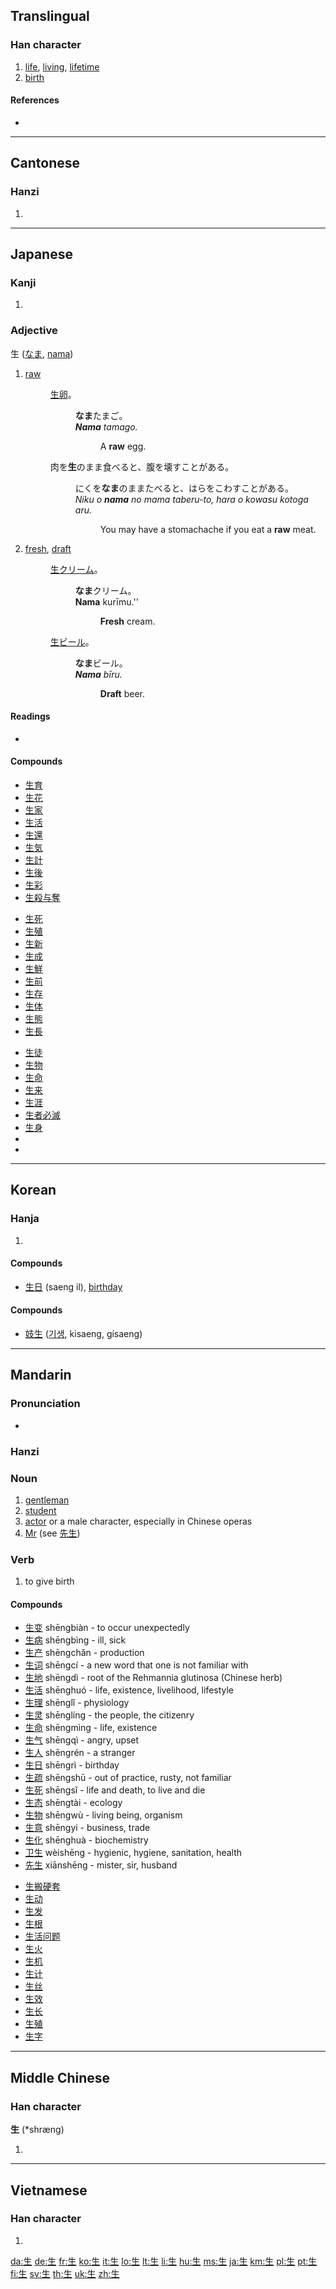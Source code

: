 {{also|主}}
==Translingual==
{{stroke order|strokes=5}}
{{stroke order|strokes=5|type=jbw}}

===Han character===
{{Han char|rn=100|rad=生|as=00|sn=5|four=2510<sub>0</sub>|canj=竹手一 (HQM)}}

# [[life]], [[living]], [[lifetime]]
# [[birth]]

====References====
* {{Han ref|kx=0754.260|dkj=21670|dj=1162.040|hdz=42575.010|uh=751F|ud=29983|bh=A5CD|bd=42445}}

----

==Cantonese==

===Hanzi===
{{yue-hanzi|jyut=saang1|y=saang1, sang1}}

# {{defn|Cantonese|sort=生00}}

----

==Japanese==

===Kanji===
{{ja-kanji|grade=1|rs=生00}}

# {{defn|Japanese}}

===Adjective===
生 ([[なま]], [[nama]])

# [[raw]]
#: [[生卵]]。
#:: '''なま'''たまご。
#:: '''''Nama''' tamago.''
#::: A '''raw''' egg.
#: 肉を'''生'''のまま食べると、腹を壊すことがある。
#:: にくを'''なま'''のままたべると、はらをこわすことがある。
#:: ''Niku o '''nama''' no mama taberu-to, hara o kowasu kotoga aru.''
#::: You may have a stomachache if you eat a '''raw''' meat.
# [[fresh]], [[draft]]
#: [[生クリーム]]。
#:: '''なま'''クリーム。
#:: '''Nama''' kurīmu.''
#::: '''Fresh''' cream.
#: [[生ビール]]。
#:: '''なま'''ビール。
#:: '''''Nama''' bīru.''
#::: '''Draft''' beer.

====Readings====
* {{ja-readings|kanon=[[せい]] ([[sei]])|goon=[[しょう]] ([[shō]])|kun=[[なま]] ([[nama]]), [[おう]] ([[ō]]), [[き]] ([[ki]]), [[ふ]] ([[fu]]), [[いきる]] ([[ikiru]]), [[いかす]] ([[ikasu]]), [[いける]] ([[ikeru]]), [[うむ]] ([[umu]]), [[うまれる]] ([[umareru]]), [[はえる]] ([[haeru]]), [[はやす]] ([[hayasu]]), [[しょうじる]], ([[shoujiru]]), [[しょうじず]], ([[shoujizu]])}}

====Compounds====
{{top3}}
* [[生育]]
* [[生花]]
* [[生家]]
* [[生活]]
* [[生還]]
* [[生気]]
* [[生計]]
* [[生後]]
* [[生彩]]
* [[生殺与奪]]
{{mid3}}
* [[生死]]
* [[生殖]]
* [[生新]]
* [[生成]]
* [[生鮮]]
* [[生前]]
* [[生存]]
* [[生体]]
* [[生態]]
* [[生長]]
{{mid3}}
* [[生徒]]
* [[生物]]
* [[生命]]
* [[生来]]
* [[生涯]]
* [[生者必滅]]
* [[生身]]
* {{term|生憎||[[unfortunately]]|tr=あいにく, ainiku|lang=ja|sc=Jpan}}
* {{term|学生||student|tr=がくせい, gakusei|lang=ja|sc=Jpan}}
{{bottom}}

----

==Korean==

===Hanja===
{{ko-hanja|hangeul=생|rv=saeng|mr=saeng|y=sayng|eumhun=나다|ehrv=nada|ehmr=nada|ehy=nata}}

# {{defn|Korean|sort=生00}}

====Compounds====
* [[生日]] (saeng il), [[birthday]]

====Compounds====
* [[妓生]] ([[기생]], kisaeng, gisaeng)

----

==Mandarin==

===Pronunciation===
* {{audio|Zh-shēng.ogg|audio}}

===Hanzi===
{{cmn-hanzi|pin=[[shēng]] ([[sheng1]])|wg=sheng<sup>1</sup>}}

===Noun===
{{cmn-noun|ts|pin=shēng|pint=sheng1|rs=生00}}

# [[gentleman]]
# [[student]]
# [[actor]] or a male character, especially in Chinese operas
# [[Mr]] (see [[先生]])

===Verb===
{{cmn-verb|ts|pin=shēng|pint=sheng1|rs=生00}}

# to give birth

====Compounds====
* [[生变]] shēngbiàn - to occur unexpectedly
* [[生病]] shēngbìng - ill, sick
* [[生产]] shēngchǎn - production
* [[生词]] shēngcí - a new word that one is not familiar with
* [[生地]] shēngdì - root of the Rehmannia glutinosa (Chinese herb)
* [[生活]] shēnghuó - life, existence, livelihood, lifestyle
* [[生理]] shēnglǐ - physiology
* [[生灵]] shēnglíng - the people, the citizenry
* [[生命]] shēngmìng - life, existence
* [[生气]] shēngqì - angry, upset
* [[生人]] shēngrén - a stranger
* [[生日]] shēngrì - birthday
* [[生疏]] shēngshū - out of practice, rusty, not familiar
* [[生死]] shēngsǐ - life and death, to live and die
* [[生态]] shēngtài - ecology
* [[生物]] shēngwù - living being, organism
* [[生意]] shēngyi - business, trade
* [[生化]] shēnghuà - biochemistry
* [[卫生]] wèishēng - hygienic, hygiene, sanitation, health
* [[先生]] xiānshēng - mister, sir, husband

* [[生搬硬套]]
* [[生动]]
* [[生发]]
* [[生根]]
* [[生活问题]]
* [[生火]]
* [[生机]]
* [[生计]]
* [[生丝]]
* [[生效]]
* [[生长]]
* [[生殖]]
* [[生字]]

----

==Middle Chinese==

===Han character===
'''生''' (*shræng)<!--asterisk indicates that this character appears more than four times in the Tang Dynasty corpus of literature-->

# {{defn|Middle Chinese|sort=生00}}

----

==Vietnamese==

===Han character===
{{vi-hantu|[[sinh]], [[sanh]], [[siêng]], [[xênh]], [[xinh]]|rs=生00}}

# {{defn|Vietnamese|sort=生00}}

[[da:生]]
[[de:生]]
[[fr:生]]
[[ko:生]]
[[it:生]]
[[lo:生]]
[[lt:生]]
[[li:生]]
[[hu:生]]
[[ms:生]]
[[ja:生]]
[[km:生]]
[[pl:生]]
[[pt:生]]
[[fi:生]]
[[sv:生]]
[[th:生]]
[[uk:生]]
[[zh:生]]